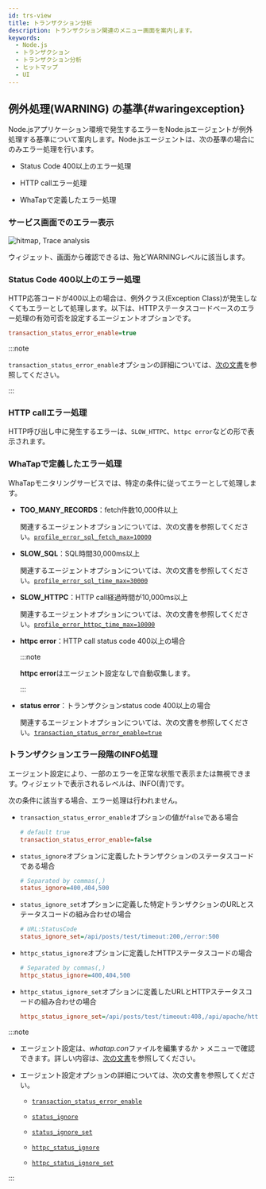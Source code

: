 ```yaml
---
id: trs-view
title: トランザクション分析
description: トランザクション関連のメニュー画面を案内します。
keywords:
  - Node.js
  - トランザクション
  - トランザクション分析
  - ヒットマップ
  - UI
---
```



<Trsview />

## 例外処理(WARNING) の基準{#waringexception}

Node.jsアプリケーション環境で発生するエラーをNode.jsエージェントが例外処理する基準について案内します。Node.jsエージェントは、次の基準の場合にのみエラー処理を行います。

- Status Code 400以上のエラー処理

- HTTP callエラー処理

- WhaTapで定義したエラー処理

### サービス画面でのエラー表示

![hitmap, Trace analysis](/img/faq/apm-faq-hitmap-error.png)

<Cmdname sid="AA005" className="uitext" />ウィジェット、<Cmdname sid="TTL06209" className="uitext" />画面から確認できる<Cmdname sid="TTL06087" className="uitext" />は、殆ど<span class="slow">WARNING</span>レベルに該当します。

### Status Code 400以上のエラー処理

HTTP応答コードが400以上の場合は、例外クラス(Exception Class)が発生しなくてもエラーとして処理します。以下は、HTTPステータスコードベースのエラー処理の有効可否を設定するエージェントオプションです。 

```ini title="whatap.conf"
transaction_status_error_enable=true
```

:::note

`transaction_status_error_enable`オプションの詳細については、[次の文書](agent-transaction#transaction_status_error_enable)を参照してください。

:::

### HTTP callエラー処理

HTTP呼び出し中に発生するエラーは、`SLOW_HTTPC`、`httpc error`などの形で表示されます。

### WhaTapで定義したエラー処理

WhaTapモニタリングサービスでは、特定の条件に従ってエラーとして処理します。

- **TOO_MANY_RECORDS**：fetch件数10,000件以上

  関連するエージェントオプションについては、次の文書を参照してください。[`profile_error_sql_fetch_max=10000`](agent-dbsql#profile_error_sql_fetch_max)

- **SLOW_SQL**：SQL時間30,000ms以上

  関連するエージェントオプションについては、次の文書を参照してください。[`profile_error_sql_time_max=30000`](agent-dbsql#profile_error_sql_time_max)

- **SLOW_HTTPC**：HTTP call経過時間が10,000ms以上

  関連するエージェントオプションについては、次の文書を参照してください。[`profile_error_httpc_time_max=10000`](agent-httpcapicall#profile_error_httpc_time_max)

- **httpc error**：HTTP call status code 400以上の場合

  :::note

  **httpc error**はエージェント設定なしで自動収集します。

  :::

- **status error**：トランザクションstatus code 400以上の場合

  関連するエージェントオプションについては、次の文書を参照してください。[`transaction_status_error_enable=true`](agent-transaction#transaction_status_error_enable)

### トランザクションエラー段階のINFO処理

エージェント設定により、一部のエラーを正常な状態で表示または無視できます。<Cmdname sid="AA005" className="uitext" />ウィジェットで表示されるレベルは、<span class="normal">INFO</span>(青)です。

次の条件に該当する場合、エラー処理は行われません。

- `transaction_status_error_enable`オプションの値が`false`である場合

  ```ini title="whatap.conf"
  # default true
  transaction_status_error_enable=false
  ```

- `status_ignore`オプションに定義したトランザクションのステータスコードである場合

  ```ini title="whatap.conf"
  # Separated by commas(,)
  status_ignore=400,404,500
  ```

- `status_ignore_set`オプションに定義した特定トランザクションのURLとステータスコードの組み合わせの場合

  ```ini title="whatap.conf"
  # URL:StatusCode
  status_ignore_set=/api/posts/test/timeout:200,/error:500
  ```

- `httpc_status_ignore`オプションに定義したHTTPステータスコードの場合

  ```ini title="whatap.conf"
  # Separated by commas(,)
  httpc_status_ignore=400,404,500
  ```

- `httpc_status_ignore_set`オプションに定義したURLとHTTPステータスコードの組み合わせの場合

  ```ini title="whatap.conf"
  httpc_status_ignore_set=/api/posts/test/timeout:408,/api/apache/httpclient/posts/timeout:500
  ```

:::note

- エージェント設定は、*whatap.con*ファイルを編集するか<Cmdname sid="management" className="uitext" /> &gt; <Cmdname sid="agent_configuration" className="uitext" />メニューで確認できます。詳しい内容は、[次の文書](set-agent)を参照してください。

- エージェント設定オプションの詳細については、次の文書を参照してください。

  - [`transaction_status_error_enable`](agent-transaction#transaction_status_error_enable)

  - [`status_ignore`](agent-transaction#status_ignore)

  - [`status_ignore_set`](agent-transaction#status_ignore_set)

  - [`httpc_status_ignore`](agent-transaction#httpc_status_ignore)

  - [`httpc_status_ignore_set`](agent-transaction#httpc_status_ignore_set)

:::
